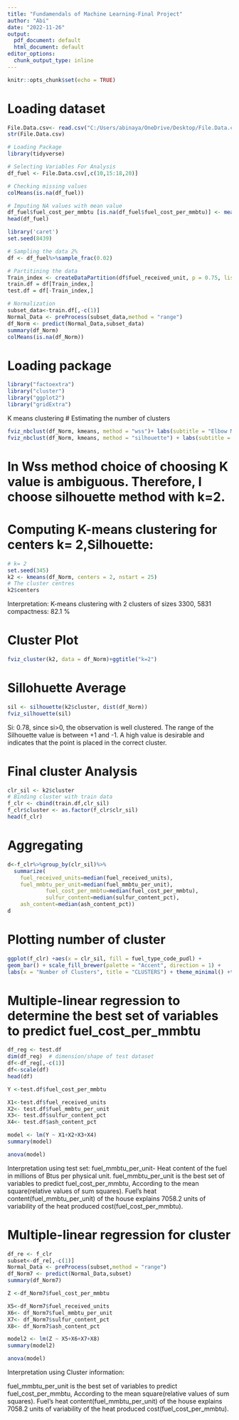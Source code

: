 ---
title: "Fundamendals of Machine Learning-Final Project"
author: "Abi"
date: "2022-11-26"
output:
  pdf_document: default
  html_document: default
editor_options:
  chunk_output_type: inline
---

```{r setup, include=FALSE}
knitr::opts_chunk$set(echo = TRUE)
```

# Loading dataset 

```{r}
File.Data.csv<- read.csv("C:/Users/abinaya/OneDrive/Desktop/File.Data.csv.csv")
str(File.Data.csv)
```

```{r}
# Loading Package
library(tidyverse)

# Selecting Variables For Analysis 
df_fuel <- File.Data.csv[,c(10,15:18,20)]

# Checking missing values
colMeans(is.na(df_fuel))
```
```{r}
# Imputing NA values with mean value
df_fuel$fuel_cost_per_mmbtu [is.na(df_fuel$fuel_cost_per_mmbtu)] <- mean(df_fuel$fuel_cost_per_mmbtu ,na.rm = TRUE)
head(df_fuel)
```

```{r}
library('caret')
set.seed(8439)

# Sampling the data 2%
df <- df_fuel%>%sample_frac(0.02)

# Partitining the data 
Train_index <- createDataPartition(df$fuel_received_unit, p = 0.75, list = FALSE)
train.df = df[Train_index,]
test.df = df[-Train_index,]

# Normalization
subset_data<-train.df[,-c(1)]
Normal_Data <- preProcess(subset_data,method = "range")
df_Norm <- predict(Normal_Data,subset_data)
summary(df_Norm)   
colMeans(is.na(df_Norm))
```
# Loading package
```{r}
library("factoextra")
library("cluster")
library("ggplot2")
library("gridExtra")
```
K means clustering
# Estimating the number of clusters
```{r}
fviz_nbclust(df_Norm, kmeans, method = "wss")+ labs(subtitle = "Elbow Method")
fviz_nbclust(df_Norm, kmeans, method = "silhouette") + labs(subtitle = "Silhouette Method")
```
# In Wss method choice of choosing K value is ambiguous. Therefore, I choose silhouette method with k=2. 

# Computing K-means clustering for centers k= 2,Silhouette:
```{r}
# k= 2
set.seed(345)
k2 <- kmeans(df_Norm, centers = 2, nstart = 25)
# The cluster centres
k2$centers
```
Interpretation:
K-means clustering with 2 clusters of sizes 3300, 5831
compactness: 82.1 %

# Cluster Plot
```{r}
fviz_cluster(k2, data = df_Norm)+ggtitle("k=2")
```
# Sillohuette Average
```{r}
sil <- silhouette(k2$cluster, dist(df_Norm))
fviz_silhouette(sil)
```

Si: 0.78, since si>0, the observation is well clustered.
The range of the Silhouette value is between +1 and -1. A high value is desirable and indicates that the point is placed in the correct cluster.

#  Final cluster Analysis
```{r}
clr_sil <- k2$cluster
# Binding cluster with train data
f_clr <- cbind(train.df,clr_sil)
f_clr$cluster <- as.factor(f_clr$clr_sil)
head(f_clr)
```
# Aggregating
```{r}
d<-f_clr%>%group_by(clr_sil)%>%
  summarize(
    fuel_received_units=median(fuel_received_units),
    fuel_mmbtu_per_unit=median(fuel_mmbtu_per_unit),
            fuel_cost_per_mmbtu=median(fuel_cost_per_mmbtu),
            sulfur_content=median(sulfur_content_pct),
    ash_content=median(ash_content_pct))
d
```
# Plotting number of cluster
```{r}
ggplot(f_clr) +aes(x = clr_sil, fill = fuel_type_code_pudl) +
geom_bar() + scale_fill_brewer(palette = "Accent", direction = 1) +
labs(x = "Number of Clusters", title = "CLUSTERS") + theme_minimal() +theme(plot.title = element_text(size = 12L,face = "bold",hjust = 0.5),axis.title.x = element_text(size = 12L,face = "bold"))
```

# Multiple-linear regression to determine the best set of variables to predict fuel_cost_per_mmbtu
```{r}
df_reg <- test.df
dim(df_reg)  # dimension/shape of test dataset
df<-df_reg[,-c(1)]
df<-scale(df)
head(df)
```
```{r}
Y <-test.df$fuel_cost_per_mmbtu

X1<-test.df$fuel_received_units 
X2<- test.df$fuel_mmbtu_per_unit 
X3<- test.df$sulfur_content_pct
X4<- test.df$ash_content_pct
```

```{r}
model <- lm(Y ~ X1+X2+X3+X4)
summary(model)
```

```{r}
anova(model)
```
Interpretation using test set:
fuel_mmbtu_per_unit- Heat content of the fuel in millions of Btus per physical unit.
fuel_mmbtu_per_unit is the best set of variables to predict fuel_cost_per_mmbtu, According to the mean square(relative values of sum squares). Fuel's heat content(fuel_mmbtu_per_unit) of the house explains 7058.2 units of variability of the heat produced cost(fuel_cost_per_mmbtu).

# Multiple-linear regression for cluster
```{r}
df_re <- f_clr
subset<-df_re[,-c(1)]
Normal_Data <- preProcess(subset,method = "range")
df_Norm7 <- predict(Normal_Data,subset)
summary(df_Norm7)   
```
```{r}
Z <-df_Norm7$fuel_cost_per_mmbtu

X5<-df_Norm7$fuel_received_units 
X6<- df_Norm7$fuel_mmbtu_per_unit 
X7<- df_Norm7$sulfur_content_pct
X8<- df_Norm7$ash_content_pct
```

```{r}
model2 <- lm(Z ~ X5+X6+X7+X8)
summary(model2)
```
```{r}
anova(model)
```
Interpretation using Cluster information:
 
fuel_mmbtu_per_unit is the best set of variables to predict fuel_cost_per_mmbtu, According to the mean square(relative values of sum squares). Fuel's heat content(fuel_mmbtu_per_unit) of the house explains 7058.2 units of variability of the heat produced cost(fuel_cost_per_mmbtu).







 






